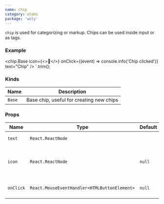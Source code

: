 ```yaml
---
name: chip
category: atoms
package: 'woly'
---
```



`chip` is used for categorizing or markup. Chips can be used inside input or as tags.

### Example

<ChipExample />

  <chip.Base
    icon={<>🎃</>}
    onClick={(event) => console.info('Chip clicked')}
    text="Chip"
  />
`.trim();

<HighlightCode code={Example} />

### Kinds

| Name   | Description                              |
| ------ | ---------------------------------------- |
| `Base` | Base chip, useful for creating new chips |

### Props

| Name      | Type                                         | Default | Description                                |
| --------- | -------------------------------------------- | ------- | ------------------------------------------ |
| `text`    | `React.ReactNode`                            |         | Text inside chip                           |
| `icon`    | `React.ReactNode`                            | `null`  | Icon to show on the right side of the text |
| `onClick` | `React.MouseEventHandler<HTMLButtonElement>` | `null`  | Callback when chip is clicked              |
